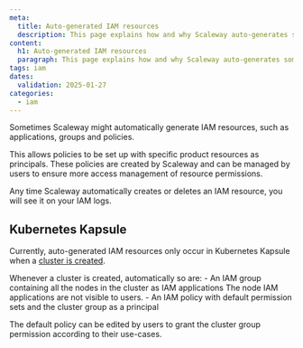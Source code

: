 ```yaml
---
meta:
  title: Auto-generated IAM resources
  description: This page explains how and why Scaleway auto-generates some IAM resources.
content:
  h1: Auto-generated IAM resources
  paragraph: This page explains how and why Scaleway auto-generates some IAM resources.
tags: iam
dates:
  validation: 2025-01-27
categories:
  - iam
---
```


Sometimes Scaleway might automatically generate IAM resources, such as applications, groups and policies.

This allows policies to be set up with specific product resources as principals. These policies are created by Scaleway and can be managed by users to ensure more access management of resource permissions.

Any time Scaleway automatically creates or deletes an IAM resource, you will see it on your IAM logs.

<Lightbox src="scaleway-iam-logs-k8s-example.webp" alt="Image showing IAM logs in the Scaleway console. The first two lines show a policy and group that were automatically created for a Kubernetes Kapsule cluster, respectively. The third and fourth line show a group and a policy that were deleted. In all cases, the logs indicate that the actions were performed by Scaleway." />

## Kubernetes Kapsule

Currently, auto-generated IAM resources only occur in Kubernetes Kapsule when a [cluster is created](/kubernetes/how-to/connect-cluster-kubectl).

Whenever a cluster is created, automatically so are:
    - An IAM group containing all the nodes in the cluster as IAM applications
      <Message type="note">
        The node IAM applications are not visible to users.
      </Message>
    - An IAM policy with default permission sets and the cluster group as a principal

The default policy can be edited by users to grant the cluster group permission according to their use-cases.


